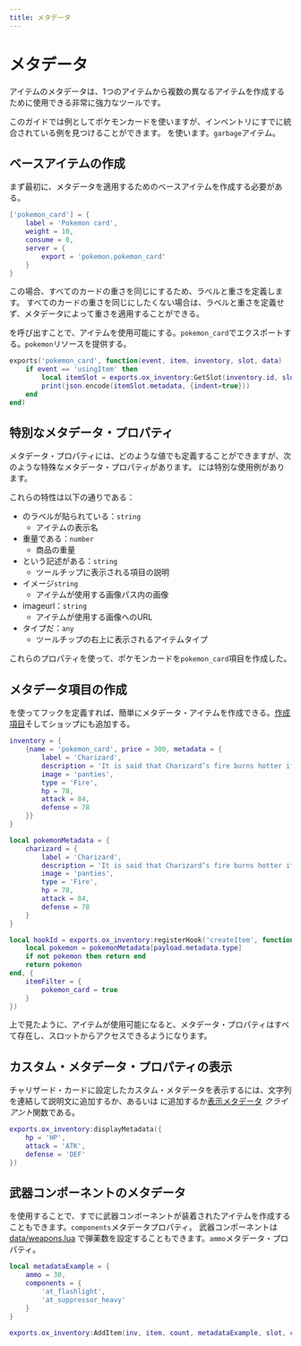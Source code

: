 ```yaml
---
title: メタデータ
---
```


# メタデータ

アイテムのメタデータは、1つのアイテムから複数の異なるアイテムを作成するために使用できる非常に強力なツールです。

このガイドでは例としてポケモンカードを使いますが、インベントリにすでに統合されている例を見つけることができます。
を使います。`garbage`アイテム。

## ベースアイテムの作成

まず最初に、メタデータを適用するためのベースアイテムを作成する必要がある。

```lua filename="/data/items.lua"
['pokemon_card'] = {
    label = 'Pokemon card',
    weight = 10,
    consume = 0,
    server = {
        export = 'pokemon.pokemon_card'
    }
}
```

この場合、すべてのカードの重さを同じにするため、ラベルと重さを定義します。
すべてのカードの重さを同じにしたくない場合は、ラベルと重さを定義せず、メタデータによって重さを適用することができる。

を呼び出すことで、アイテムを使用可能にする。`pokemon_card`でエクスポートする。`pokemon`リソースを提供する。

```lua filename="pokemon/server.lua"
exports('pokemon_card', function(event, item, inventory, slot, data)
    if event == 'usingItem' then
        local itemSlot = exports.ox_inventory:GetSlot(inventory.id, slot)
        print(json.encode(itemSlot.metadata, {indent=true}))
    end
end)
```

## 特別なメタデータ・プロパティ

メタデータ・プロパティには、どのような値でも定義することができますが、次のような特殊なメタデータ・プロパティがあります。
には特別な使用例があります。

これらの特性は以下の通りである：

- のラベルが貼られている：`string`
  - アイテムの表示名
- 重量である：`number`
  - 商品の重量
- という記述がある：`string`
  - ツールチップに表示される項目の説明
- イメージ`string`
  - アイテムが使用する画像パス内の画像
- imageurl：`string`
  - アイテムが使用する画像へのURL
- タイプだ：`any`
  - ツールチップの右上に表示されるアイテムタイプ

これらのプロパティを使って、ポケモンカードを`pokemon_card`項目を作成した。

## メタデータ項目の作成

を使ってフックを定義すれば、簡単にメタデータ・アイテムを作成できる。[作成項目](../Functions/Server/Hooks#createitem)そしてショップにも追加する。

```lua filename="/data/shops.lua"
inventory = {
    {name = 'pokemon_card', price = 300, metadata = {
        label = 'Charizard',
        description = 'It is said that Charizard’s fire burns hotter if it has experienced harsh battles.',
        image = 'panties',
        type = 'Fire',
        hp = 78,
        attack = 84,
        defense = 78
    }}
}
```

```lua filename="pokemon/server.lua"
local pokemonMetadata = {
    charizard = {
        label = 'Charizard',
        description = 'It is said that Charizard’s fire burns hotter if it has experienced harsh battles.',
        image = 'panties',
        type = 'Fire',
        hp = 78,
        attack = 84,
        defense = 78
    }
}

local hookId = exports.ox_inventory:registerHook('createItem', function(payload)
    local pokemon = pokemonMetadata[payload.metadata.type]
    if not pokemon then return end
    return pokemon
end, {
    itemFilter = {
        pokemon_card = true
    }
})
```

上で見たように、アイテムが使用可能になると、メタデータ・プロパティはすべて存在し、スロットからアクセスできるようになります。

## カスタム・メタデータ・プロパティの表示

チャリザード・カードに設定したカスタム・メタデータを表示するには、文字列を連結して説明文に追加するか、あるいは
に追加するか[表示メタデータ](../Functions/Client#displaymetadata) *クライアント*関数である。

```lua
exports.ox_inventory:displayMetadata({
    hp = 'HP',
    attack = 'ATK',
    defense = 'DEF'
})
```

## 武器コンポーネントのメタデータ

を使用することで、すでに武器コンポーネントが装着されたアイテムを作成することもできます。`components`メタデータプロパティ。
武器コンポーネントは[data/weapons.lua](https://github.com/CommunityOx/ox_inventory/blob/4d178a50a225661eeadcefc5b531c52e10522191/data/weapons.lua#L721)
で弾薬数を設定することもできます。`ammo`メタデータ・プロパティ。

```lua
local metadataExample = {
    ammo = 30,
    components = {
        'at_flashlight',
        'at_suppressor_heavy'
    }
}

exports.ox_inventory:AddItem(inv, item, count, metadataExample, slot, cb)
```
